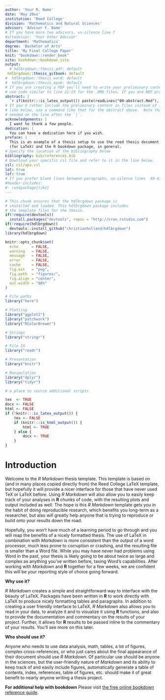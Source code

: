 ```yaml
---
author: 'Your R. Name'
date: 'May 20xx'
institution: 'Reed College'
division: 'Mathematics and Natural Sciences'
advisor: 'Advisor F. Name'
# If you have more two advisors, un-silence line 7
#altadvisor: 'Your Other Advisor'
department: 'Mathematics'
degree: 'Bachelor of Arts'
title: 'My Final College Paper'
knit: "bookdown::render_book"
site: bookdown::bookdown_site
output: 
  # hdlbrgdown::thesis_pdf: default
 hdlbrgdown::thesis_gitbook: default
#  hdlbrgdown::thesis_word: default
#  hdlbrgdown::thesis_epub: default
# If you are creating a PDF you'll need to write your preliminary content (e.g., abstract, acknowledgements) here or
# use code similar to line 22-23 for the .RMD files. If you are NOT producing a PDF, you can delete or silence lines 21-32 in this YAML header.
abstract: |
  `r if(knitr:::is_latex_output()) paste(readLines("00-abstract.Rmd"), collapse = '\n  ')`
# If you'd rather include the preliminary content in files instead of inline
# like below, use a command like that for the abstract above.  Note that a tab is 
# needed on the line after the `|`.
acknowledgements: |
  I want to thank a few people.
dedication: |
  You can have a dedication here if you wish. 
preface: |
  This is an example of a thesis setup to use the reed thesis document class
  (for LaTeX) and the R bookdown package, in general.
# Specify the location of the bibliography below
bibliography: bib/references.bib
# Download your specific csl file and refer to it in the line below.
csl: csl/apa.csl
lot: true
lof: true
# If you prefer blank lines between paragraphs, un-silence lines  40-41 (this requires package tikz)
#header-includes:
#- \usepackage{tikz}
---
```


<!--
Above is the YAML (YAML Ain't Markup Language) header that includes a lot of metadata used to produce the document.  Be careful with spacing in this header!

If you'd prefer to not include a Dedication, for example, simply delete the section entirely, or silence (add #) them. 

If you have other LaTeX packages you would like to include, delete the # before header-includes and list the packages after hyphens on new lines.

If you'd like to include a comment that won't be produced in your resulting file enclose it in a block like this.

If you receive a duplicate label error after knitting, make sure to delete the index.Rmd file and then knit again.
-->

```r
# This chunk ensures that the hdlbrgdown package is
# installed and loaded. This hdlbrgdown package includes
# the template files for the thesis.
if(!require(devtools))
  install.packages("devtools", repos = "http://cran.rstudio.com")
if(!require(hdlbrgdown))
  devtools::install_github("christianholland/hdlbrgdown")
library(hdlbrgdown)
```

```r
knitr::opts_chunk$set(
  echo      = FALSE,
  warning   = FALSE,
  message   = FALSE,
  error     = FALSE,
  cache     = FALSE,
  fig.ext   = "png",
  fig.path  = "figures/",
  fig.align = "center",
  out.width = "80%"
)
```

```r
# File paths
library("here")

# Plotting
library("ggplot2")
library("patchwork")
library("RColorBrewer")

# Strings
library("stringr")

# File IO
library("readr")

# Presentation
library("knitr")

# Manipulation
library("dplyr")
library("tidyr")
```

```r
# a place to source additional scripts
```

```r
tex  <- TRUE
docx <- FALSE
html <- FALSE
if (!knitr:::is_latex_output()) {
    tex <- FALSE
    if (knitr:::is_html_output()) {
        html <- TRUE
    } else {
        docx <- TRUE
    }
}
```


<!-- On ordering the chapter files:
There are two options:
1. Name your chapter files in the order in which you want them to appear (e.g., 01-Inro, 02-Data, 03-Conclusions). 
2. Otherwise, you can specify the order in which they appear in the _bookdown.yml (for PDF only).

Do not include 00(two-hyphens)prelim.Rmd and 00-abstract.Rmd in the YAML file--they are handled in the YAML above differently for the PDF version.
-->

<!-- The {.unnumbered} option here means that the introduction will be "Chapter 0." You can also use {-} for no numbers
on chapters.
-->

# Introduction {.unnumbered}

Welcome to the _R Markdown_ thesis template. This template is based on (and in many places copied directly from) the Reed College LaTeX template, but hopefully it will provide a nicer interface for those that have never used TeX or LaTeX before.  Using _R Markdown_ will also allow you to easily keep track of your analyses in **R** chunks of code, with the resulting plots and output included as well.  The hope is this _R Markdown_ template gets you in the habit of doing reproducible research, which benefits you long-term as a researcher, but also will greatly help anyone that is trying to reproduce or build onto your results down the road.

Hopefully, you won't have much of a learning period to go through and you will reap the benefits of a nicely formatted thesis.  The use of LaTeX in combination with _Markdown_ is more consistent than the output of a word processor, much less prone to corruption or crashing, and the resulting file is smaller than a Word file. While you may have never had problems using Word in the past, your thesis is likely going to be about twice as large and complex as anything you've written before, taxing Word's capabilities.  After working with _Markdown_ and **R** together for a few weeks, we are confident this will be your reporting style of choice going forward.

<!-- 
If you're still on the fence about using _R Markdown_, check out the resource for newbies available at <https://ismayc.github.io/rbasics-book/> or email us at <data@reed.edu>. 
-->

**Why use it?**

_R Markdown_ creates a simple and straightforward way to interface with the beauty of LaTeX.  Packages have been written in **R** to work directly with LaTeX to produce nicely formatting tables and paragraphs. In addition to creating a user friendly interface to LaTeX, _R Markdown_ also allows you to read in your data, to analyze it and to visualize it using **R** functions, and also to provide the documentation and commentary on the results of your project.  Further, it allows for **R** results to be passed inline to the commentary of your results.  You'll see more on this later.  

<!-- 
Having your code and commentary all together in one place has a plethora of benefits!
-->

**Who should use it?**

Anyone who needs to use data analysis, math, tables, a lot of figures, complex cross-references, or who just cares about the final appearance of their document should use _R Markdown_. Of particular use should be anyone in the sciences, but the user-friendly nature of _Markdown_ and its ability to keep track of and easily include figures, automatically generate a table of contents, index, references, table of figures, etc. should make it of great benefit to nearly anyone writing a thesis project.

**For additional help with bookdown** 
Please visit [the free online bookdown reference guide](https://bookdown.org/yihui/bookdown/).
